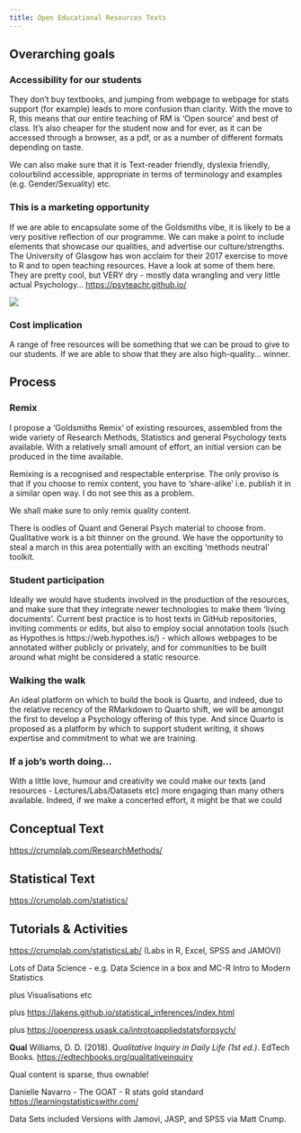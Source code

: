 ```yaml
---
title: Open Educational Resources Texts
---
```


## Overarching goals

### Accessibility for our students

They don't buy textbooks, and jumping from webpage to webpage for stats
support (for example) leads to more confusion than clarity. With the
move to R, this means that our entire teaching of RM is 'Open source'
and best of class. It's also cheaper for the student now and for ever,
as it can be accessed through a browser, as a pdf, or as a number of
different formats depending on taste.

We can also make sure that it is Text-reader friendly, dyslexia
friendly, colourblind accessible, appropriate in terms of terminology
and examples (e.g. Gender/Sexuality) etc.

### This is a marketing opportunity

If we are able to encapsulate some of the Goldsmiths vibe, it is likely
to be a very positive reflection of our programme. We can make a point
to include elements that showcase our qualities, and advertise our
culture/strengths. The University of Glasgow has won acclaim for their
2017 exercise to move to R and to open teaching resources. Have a look
at some of them here. They are pretty cool, but VERY dry - mostly data
wrangling and very little actual Psychology...
<https://psyteachr.github.io/>

![](images/image-392831538.png)

### Cost implication

A range of free resources will be something that we can be proud to give
to our students. If we are able to show that they are also
high-quality... winner.

## 

## Process

### Remix

I propose a 'Goldsmiths Remix' of existing resources, assembled from the
wide variety of Research Methods, Statistics and general Psychology
texts available. With a relatively small amount of effort, an initial
version can be produced in the time available.

Remixing is a recognised and respectable enterprise. The only proviso is
that if you choose to remix content, you have to 'share-alike' i.e.
publish it in a similar open way. I do not see this as a problem.

We shall make sure to only remix quality content.

There is oodles of Quant and General Psych material to choose from.
Qualitative work is a bit thinner on the ground. We have the opportunity
to steal a march in this area potentially with an exciting 'methods
neutral' toolkit.

### Student participation

Ideally we would have students involved in the production of the
resources, and make sure that they integrate newer technologies to make
them 'living documents'. Current best practice is to host texts in
GitHub repositories, inviting comments or edits, but also to employ
social annotation tools (such as Hypothes.is https://web.hypothes.is/) -
which allows webpages to be annotated wither publicly or privately, and
for communities to be built around what might be considered a static
resource.

### Walking the walk

An ideal platform on which to build the book is Quarto, and indeed, due
to the relative recency of the RMarkdown to Quarto shift, we will be
amongst the first to develop a Psychology offering of this type. And
since Quarto is proposed as a platform by which to support student
writing, it shows expertise and commitment to what we are training.

### If a job's worth doing...

With a little love, humour and creativity we could make our texts (and
resources - Lectures/Labs/Datasets etc) more engaging than many others
available. Indeed, if we make a concerted effort, it might be that we
could

## Conceptual Text

<https://crumplab.com/ResearchMethods/>

## Statistical Text

<https://crumplab.com/statistics/>

## Tutorials & Activities

<https://crumplab.com/statisticsLab/> (Labs in R, Excel, SPSS and
JAMOVI)

Lots of Data Science - e.g. Data Science in a box and MC-R Intro to
Modern Statistics

plus Visualisations etc

plus <https://lakens.github.io/statistical_inferences/index.html>

plus <https://openpress.usask.ca/introtoappliedstatsforpsych/>

**Qual** Williams, D. D. (2018). *Qualitative Inquiry in Daily Life (1st
ed.)*. EdTech Books. <https://edtechbooks.org/qualitativeinquiry>

Qual content is sparse, thus ownable!

Danielle Navarro - The GOAT - R stats gold standard
<https://learningstatisticswithr.com/>

Data Sets included Versions with Jamovi, JASP, and SPSS via Matt Crump.
